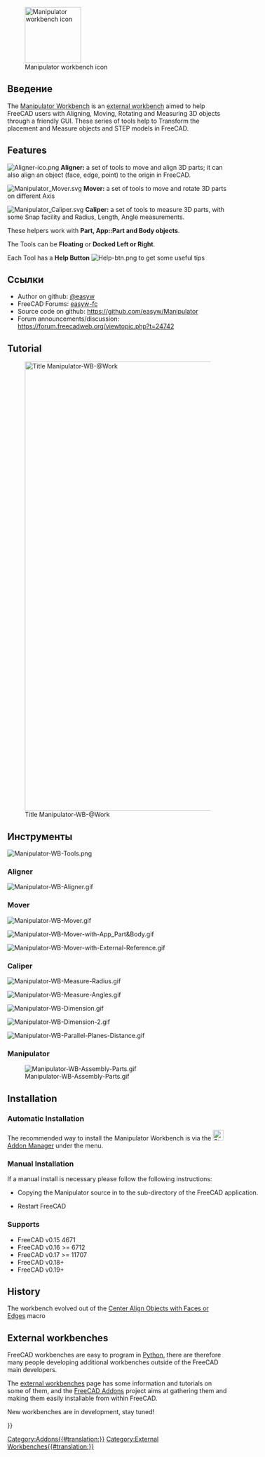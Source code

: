 <languages/>

[[Image:Manipulator_workbench_icon.svg|thumb|128px|Manipulator workbench icon]]

==Введение==

{{TOCright}}

The [[Manipulator_Workbench|Manipulator Workbench]] is an [[External_workbenches|external workbench]] aimed to help FreeCAD users with Aligning, Moving, Rotating and Measuring 3D objects through a friendly GUI. These series of tools help to Transform the placement and Measure objects and STEP models in FreeCAD.

==Features==

[[File:Aligner-ico.png]] '''Aligner:''' a set of tools to move and align 3D parts; it can also align an object (face, edge, point) to the origin in FreeCAD.

[[File:Manipulator_Mover.svg]] '''Mover:'''  a set of tools to move and rotate 3D parts on different Axis

[[File:Manipulator_Caliper.svg]] '''Caliper:''' a set of tools to measure 3D parts, with some Snap facility and Radius, Length, Angle measurements. 

These helpers work with '''Part, App::Part and Body objects'''.

The Tools can be '''Floating''' or '''Docked Left or Right'''.

Each Tool has a '''Help Button''' [[File:Help-btn.png]] to get some useful tips

==Ссылки==

* Author on github: [https://github.com/easyw @easyw]
* FreeCAD Forums: [https://forum.freecadweb.org/memberlist.php?mode=viewprofile&u=6387 easyw-fc]
* Source code on github: https://github.com/easyw/Manipulator
* Forum announcements/discussion: https://forum.freecadweb.org/viewtopic.php?t=24742

== Tutorial ==

[[Image:Manipulator-WB-@Work.png|1024px|link=https://youtu.be/owGzsd1fyZc|alt=Manipulator-WB-@Work|Title Manipulator-WB-@Work]]

{{Caption|YouTube Tutorial [https://youtu.be/owGzsd1fyZc Manipulator WorkBench @Work]}}


== Инструменты ==

[[Image:Manipulator-WB-Tools.png]]
{{Caption|Above: Manipulator workbench dialog. For a more detailed description see [https://github.com/easyw/Manipulator/blob/master/README.md README.md] on Github.}}


=== Aligner ===
[[Image:Manipulator-WB-Aligner.gif]]
{{Caption|Aligner: set of tools to move and align 3D parts; it can also align an object (face, edge, point) to the origin in FreeCAD}}

=== Mover ===
[[Image:Manipulator-WB-Mover.gif]]
{{Caption|Mover: set of tools to move and rotate 3D parts on different Axis}}

[[Image:Manipulator-WB-Mover-with-App_Part&Body.gif]]
{{Caption|Mover: Using App:Part and Body}}

[[Image:Manipulator-WB-Mover-with-External-Reference.gif]]
{{Caption|Mover: with External Reference}}


=== Caliper ===
[[Image:Manipulator-WB-Measure-Radius.gif]]
{{Caption|Caliper: measuring Radius}}

[[Image:Manipulator-WB-Measure-Angles.gif]]
{{Caption|Caliper: measuring Angles}}

[[Image:Manipulator-WB-Dimension.gif]]
{{Caption|Caliper: measuring Dimensions}}

[[Image:Manipulator-WB-Dimension-2.gif]]
{{Caption|Caliper: measuring Dimensions (cont.)}}

[[Image:Manipulator-WB-Parallel-Planes-Distance.gif]]
{{Caption|Caliper: parallel planes distance}}


=== Manipulator ===

[[Image:Manipulator-WB-Assembly-Parts.gif]]

==Installation==

===Automatic Installation===

The recommended way to install the Manipulator Workbench is via the [[Image:Std_AddonMgr.svg|24px|link=Std_AddonMgr]] [[Std_AddonMgr|Addon Manager]] under the {{MenuCommand|Tools → Addon Manager}} menu.

<div class="mw-collapsible mw-collapsed toccolours" style="width:600px">

===Manual Installation===

If a manual install is necessary please follow the following instructions: 

<div class="mw-collapsible-content">

* Copying the Manipulator source in to the {{FileName|Mod}} sub-directory of the FreeCAD application.

{{Code|code=
cd ~/.FreeCAD/Mod 
git clone https://github.com/easyw/Manipulator Manipulator
}}
* Restart FreeCAD
</div> <!-- END of collapsible div. do not remove! -->
</div> <!-- END of collapsible div. do not remove! -->

=== Supports ===

* FreeCAD v0.15 4671  
* FreeCAD v0.16 >= 6712  
* FreeCAD v0.17 >= 11707
* FreeCAD v0.18+
* FreeCAD v0.19+

== History ==

The workbench evolved out of the [[Macro_Center_Align_Objects_with_Faces_or_Edges|Center Align Objects with Faces or Edges]] macro

== External workbenches ==

FreeCAD workbenches are easy to program in [[Python|Python]], there are therefore many people developing additional workbenches outside of the FreeCAD main developers.

The [[External_workbenches|external workbenches]] page has some information and tutorials on some of them, and the [https://github.com/FreeCAD/FreeCAD-addons FreeCAD Addons] project aims at gathering them and making them easily installable from within FreeCAD.

New workbenches are in development, stay tuned!

{{Userdocnavi{{#translation:}}}}
[[Category:Addons{{#translation:}}]]
[[Category:External Workbenches{{#translation:}}]]
{{clear}}